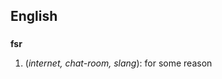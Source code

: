 ==English==

==={{Abbreviation}}===
'''fsr'''
# (''internet, chat-room, slang''){{cat|internet}}{{cat|chat-room}}{{cat|slang}}: for some reason